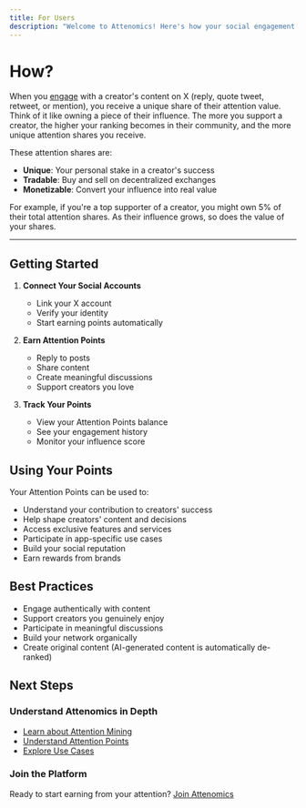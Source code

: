 ```yaml
---
title: For Users
description: "Welcome to Attenomics! Here's how your social engagement becomes valuable."
---
```


# How?

When you [engage](#earn-attention-points) with a creator's content on X (reply, quote tweet, retweet, or mention), you receive a unique share of their attention value. Think of it like owning a piece of their influence. The more you support a creator, the higher your ranking becomes in their community, and the more unique attention shares you receive.

These attention shares are:
- **Unique**: Your personal stake in a creator's success
- **Tradable**: Buy and sell on decentralized exchanges
- **Monetizable**: Convert your influence into real value

For example, if you're a top supporter of a creator, you might own 5% of their total attention shares. As their influence grows, so does the value of your shares.

---

## Getting Started

1. **Connect Your Social Accounts**
   - Link your X account
   - Verify your identity
   - Start earning points automatically

2. **Earn Attention Points**
   - Reply to posts
   - Share content
   - Create meaningful discussions
   - Support creators you love

3. **Track Your Points**
   - View your Attention Points balance
   - See your engagement history
   - Monitor your influence score

## Using Your Points

Your Attention Points can be used to:

- Understand your contribution to creators' success
- Help shape creators' content and decisions
- Access exclusive features and services
- Participate in app-specific use cases
- Build your social reputation
- Earn rewards from brands

## Best Practices

- Engage authentically with content
- Support creators you genuinely enjoy
- Participate in meaningful discussions
- Build your network organically
- Create original content (AI-generated content is automatically de-ranked)

## Next Steps

### Understand Attenomics in Depth
- [Learn about Attention Mining](/docs/essentials/attention-mining)
- [Understand Attention Points](/docs/essentials/attention-points)
- [Explore Use Cases](/docs/essentials/use-cases)

### Join the Platform
Ready to start earning from your attention? [Join Attenomics](https://app.attenomics.com) 
